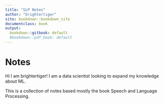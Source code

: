 ```yaml
---
title: "SLP Notes"
author: "brightertiger"
site: bookdown::bookdown_site
documentclass: book
output:
  bookdown::gitbook: default
  #bookdown::pdf_book: default
---
```


# Notes

Hi I am brightertiger! I am a data scientist looking to expand my knowledge about ML.

This is a collection of notes based mostly the book Speech and Language Processing.
